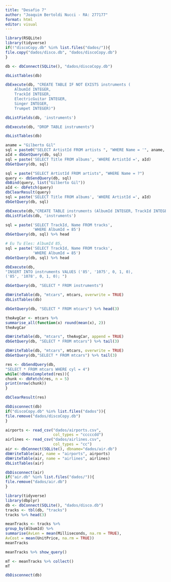 ---
title: "Desafio 7"
author: "Joaquim Bertoldi Nucci - RA: 277177"
format: html
editor: visual
---

```{r}
library(RSQLite)
library(tidyverse)
if(!"discoCopy.db" %in% list.files("dados/")){
file.copy("dados/disco.db", "dados/discoCopy.db")
} 
```

```{r}
db <- dbConnect(SQLite(), "dados/discoCopy.db")
```

```{r}
dbListTables(db)
```

```{r}
dbExecute(db, "CREATE TABLE IF NOT EXISTS instruments (
    AlbumId INTEGER,
    TrackId INTEGER,
    ElectricGuitar INTEGER,
    Singer INTEGER,
    Trumpet INTEGER)")
```

```{r}
dbListFields(db, 'instruments')
```

```{r}
dbExecute(db, "DROP TABLE instruments")
```

```{r}
dbListTables(db)
```

```{r}
aname = "Gilberto Gil"
sql = paste0("SELECT ArtistId FROM artists ", "WHERE Name = '", aname, "'")
aId = dbGetQuery(db, sql)
sql = paste('SELECT Title FROM albums', 'WHERE ArtistId =', aId)
dbGetQuery(db, sql)
```

```{r}
sql = paste("SELECT ArtistId FROM artists", "WHERE Name = ?")
query <- dbSendQuery(db, sql)
dbBind(query, list("Gilberto Gil"))
aId <- dbFetch(query)
dbClearResult(query)
sql = paste('SELECT Title FROM albums', 'WHERE ArtistId =', aId)
dbGetQuery(db, sql)
```

```{r}
dbExecute(db,"CREATE TABLE instruments (AlbumId INTEGER, TrackId INTEGER, ElectricGuitar INTEGER, Singer INTEGER, Trumpet INTEGER)")
dbListFields(db, 'instruments')
```

```{r}
sql = paste('SELECT TrackId, Name FROM tracks', 
            'WHERE AlbumId = 85')
dbGetQuery(db, sql) %>% head
```

```{r}
# Eu Tu Eles: AlbumId 85,
sql = paste('SELECT TrackId, Name FROM tracks',
            'WHERE AlbumId = 85')
dbGetQuery(db, sql) %>% head
```

```{r}
dbExecute(db,
"INSERT INTO instruments VALUES ('85', '1075', 0, 1, 0),
('85', '1078', 0, 1, 0); ")
```

```{r}
dbGetQuery(db, "SELECT * FROM instruments")
```

```{r}
dbWriteTable(db, "mtcars", mtcars, overwrite = TRUE)
dbListTables(db)
```

```{r}
dbGetQuery(db, "SELECT * FROM mtcars") %>% head(3)
```

```{r}
theAvgCar <- mtcars %>%
summarise_all(function(x) round(mean(x), 2))
theAvgCar
```

```{r}
dbWriteTable(db, "mtcars", theAvgCar, append = TRUE)
dbGetQuery(db, "SELECT * FROM mtcars") %>% tail(3)
```

```{r}
dbWriteTable(db, "mtcars", mtcars, overwrite = TRUE)
dbGetQuery(db,"SELECT * FROM mtcars") %>% tail(3)
```

```{r}
res <- dbSendQuery(db,
"SELECT * FROM mtcars WHERE cyl = 4")
while(!dbHasCompleted(res)){
chunk <- dbFetch(res, n = 5)
print(nrow(chunk))
}
```

```{r}
dbClearResult(res)
```

```{r}
dbDisconnect(db)
if("discoCopy.db" %in% list.files("dados")){
file.remove("dados/discoCopy.db")
}
```

```{r}
airports <- read_csv("dados/airports.csv",
                     col_types = "cccccdd")
airlines <- read_csv("dados/airlines.csv",
                     col_types = "cc")
air <- dbConnect(SQLite(), dbname="dados/air.db")
dbWriteTable(air, name = "airports", airports)
dbWriteTable(air, name = "airlines", airlines)
dbListTables(air)
```

```{r}
dbDisconnect(air)
if("air.db" %in% list.files("dados/")){
file.remove("dados/air.db")
}
```

```{r}
library(tidyverse)
library(dbplyr)
db <- dbConnect(SQLite(), "dados/disco.db")
tracks <- tbl(db, "tracks")
tracks %>% head(3)
```

```{r}
meanTracks <- tracks %>%
group_by(AlbumId) %>%
summarise(AvLen = mean(Milliseconds, na.rm = TRUE),
AvCost = mean(UnitPrice, na.rm = TRUE))
meanTracks
```

```{r}
meanTracks %>% show_query()
```

```{r}
mT <- meanTracks %>% collect()
mT
```

```{r}
dbDisconnect(db)
```
